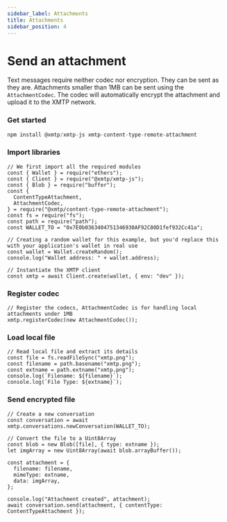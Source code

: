 ```yaml
---
sidebar_label: Attachments
title: Attachments
sidebar_position: 4
---
```


# Send an attachment

Text messages require neither codec nor encryption. They can be sent as they are. Attachments smaller than 1MB can be sent using the `AttachmentCodec`. The codec will automatically encrypt the attachment and upload it to the XMTP network.

### Get started

```jsx
npm install @xmtp/xmtp-js xmtp-content-type-remote-attachment
```

### Import libraries

```tsx
// We first import all the required modules
const { Wallet } = require("ethers");
const { Client } = require("@xmtp/xmtp-js");
const { Blob } = require("buffer");
const {
  ContentTypeAttachment,
  AttachmentCodec,
} = require("@xmtp/content-type-remote-attachment");
const fs = require("fs");
const path = require("path");
const WALLET_TO = "0x7E0b0363404751346930AF92C80D1fef932Cc41a";

// Creating a random wallet for this example, but you'd replace this with your application's wallet in real use
const wallet = Wallet.createRandom();
console.log("Wallet address: " + wallet.address);

// Instantiate the XMTP client
const xmtp = await Client.create(wallet, { env: "dev" });
```

### Register codec

```tsx
// Register the codecs, AttachmentCodec is for handling local attachments under 1MB
xmtp.registerCodec(new AttachmentCodec());
```

### Load local file

```tsx
// Read local file and extract its details
const file = fs.readFileSync("xmtp.png");
const filename = path.basename("xmtp.png");
const extname = path.extname("xmtp.png");
console.log(`Filename: ${filename}`);
console.log(`File Type: ${extname}`);
```

### Send encrypted file

```tsx
// Create a new conversation
const conversation = await xmtp.conversations.newConversation(WALLET_TO);

// Convert the file to a Uint8Array
const blob = new Blob([file], { type: extname });
let imgArray = new Uint8Array(await blob.arrayBuffer());

const attachment = {
  filename: filename,
  mimeType: extname,
  data: imgArray,
};

console.log("Attachment created", attachment);
await conversation.send(attachment, { contentType: ContentTypeAttachment });
```

